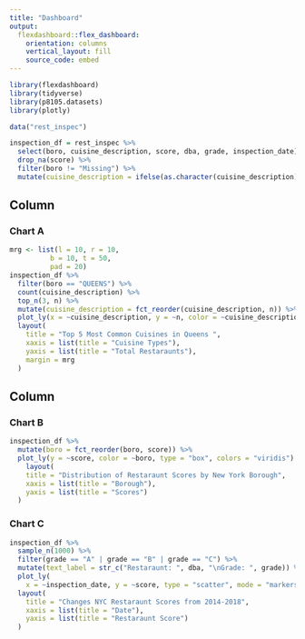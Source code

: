 ```yaml
---
title: "Dashboard"
output: 
  flexdashboard::flex_dashboard:
    orientation: columns
    vertical_layout: fill
    source_code: embed
---
```


```r
library(flexdashboard)
library(tidyverse)
library(p8105.datasets)
library(plotly)
```

```r
data("rest_inspec") 
```

```r
inspection_df = rest_inspec %>% 
  select(boro, cuisine_description, score, dba, grade, inspection_date) %>% 
  drop_na(score) %>% 
  filter(boro != "Missing") %>% 
  mutate(cuisine_description = ifelse(as.character(cuisine_description) == "Latin (Cuban, Dominican, Puerto Rican, South & Central American)", "Latin", as.character(cuisine_description)))
```

Column {data-width=650}
-----------------------------------------------------------------------

### Chart A

```r
mrg <- list(l = 10, r = 10,
          b = 10, t = 50,
          pad = 20)
inspection_df %>% 
  filter(boro == "QUEENS") %>%
  count(cuisine_description) %>%
  top_n(3, n) %>% 
  mutate(cuisine_description = fct_reorder(cuisine_description, n)) %>% 
  plot_ly(x = ~cuisine_description, y = ~n, color = ~cuisine_description, type = "bar", colors = "viridis") %>%
  layout(
    title = "Top 5 Most Common Cuisines in Queens ",
    xaxis = list(title = "Cuisine Types"),
    yaxis = list(title = "Total Restaraunts"),
    margin = mrg
  )
```


Column {data-width=350}
-----------------------------------------------------------------------

### Chart B
```r
inspection_df %>% 
  mutate(boro = fct_reorder(boro, score)) %>% 
  plot_ly(y = ~score, color = ~boro, type = "box", colors = "viridis") %>% 
    layout(
    title = "Distribution of Restaraunt Scores by New York Borough",
    xaxis = list(title = "Borough"),
    yaxis = list(title = "Scores")
  )
```


### Chart C

```r
inspection_df %>%
  sample_n(1000) %>% 
  filter(grade == "A" | grade == "B" | grade == "C") %>%
  mutate(text_label = str_c("Restaraunt: ", dba, "\nGrade: ", grade)) %>% 
  plot_ly(
    x = ~inspection_date, y = ~score, type = "scatter", mode = "markers", color = ~boro, colors = "viridis", text = ~text_label, alpha = 0.75) %>% 
  layout(
    title = "Changes NYC Restaraunt Scores from 2014-2018",
    xaxis = list(title = "Date"),
    yaxis = list(title = "Restaraunt Score")
  )
```

